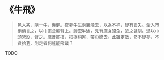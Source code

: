 # 《牛飛》

> 邑人某，購一牛，頗健。夜夢牛生兩翼飛去，以為不祥，疑有喪失。牽入市損價售之，以巾裹金纏臂上。歸至半途，見有鷹食殘兔，近之甚馴。遂以巾頭縶股，臂之。鷹屢擺撲，把捉稍懈，帶巾騰去。此雖定數，然不疑夢，不貪拾遺，則走者何遽能飛哉？

TODO
